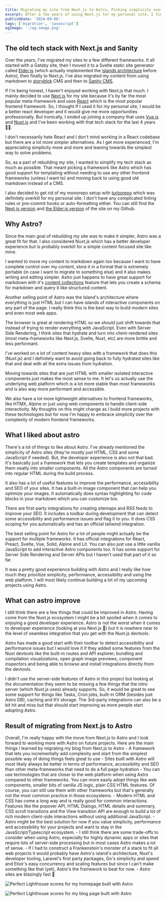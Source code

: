 ```yaml
---
title: Migrating my site from Next.js to Astro, Picking simplicity over complexity
excerpt: After a few years of using Next.js for my personal site, I finally decided to rebuild it and migrate to Astro. In this post, I'll cover how my site was previously built, why I picked Astro and my experience with the Next.js to Astro migration.
publishDate: '2024-09-06'
tags: ['migration', 'javascript']
ogImage: './og-image.png' 
---
```


## The old tech stack with Next.js and Sanity

Over the years, I've migrated my sites to a few different frameworks. It all started with a Gatsby site, then I moved it to a Svelte static site generator called [Elder.js](https://github.com/Elderjs/elderjs) (which actually implemented the [islands architecture](https://www.patterns.dev/vanilla/islands-architecture/) before Astro), then finally to Next.js. I've also migrated my content from using markdown to [storyblok](https://www.storyblok.com/) CMS and then to [Sanity CMS](https://www.sanity.io/).

If I'm being honest, I haven't enjoyed working with Next.js that much. I mainly decided to use [Next.js](https://nextjs.org) for my site because it's by far the most popular meta-framework and uses [React](https://react.dev/) which is the most popular frontend framework. So, I thought If I used it for my personal site, I would be a better react developer and it would give me more opportunities professionally. But Ironically, I ended up joining a company that uses [Vue.js](https://vuejs.org/) and [Nuxt.js](https://nuxt.com/) and I've been working with that tech stack for the last 4 years 🤷‍♂️.

I don't necessarily hate React and I don't mind working in a React codebase but there are a lot more simpler alternatives. As I get more experienced, I'm appreciating simplicity more and more and leaning towards the simplest way to solve problems. 

So, as a part of rebuilding my site, I wanted to simplify my tech stack as much as possible. That meant picking a framework like Astro which has good support for templating without needing to use any other frontend frameworks (unless I want to) and moving back to using good old markdown instead of a CMS.

I also decided to get rid of my monorepo setup with [turborepo](https://turbo.build/repo/docs) which was definitely overkill for my personal site. I don't have any complicated linting rules or pre-commit hooks or auto-formatting either. You can still find the [Next.js version](https://github.com/nirjan-dev/nirjan.dev-next.js-version) and [the Elder.js version](https://github.com/nirjan-dev/nirjan.dev-elderjs) of the site on my Github.

## Why Astro?

Since the main goal of rebuilding my site was to make it simpler, Astro was a great fit for that. I also considered Nuxt.js which has a better developer experience but is probably overkill for a simple content focused site like mine. 

I wanted to move my content to markdown again too because I want to have complete control over my content, store it in a format that is extremely portable (in case I want to migrate to something else) and it also makes writing and editing simpler. Astro just happens to have great support for markdown with it's [content collections](https://docs.astro.build/en/guides/content-collections/) feature that lets you create a schema for markdown and query it like structured content.

Another selling point of Astro was the Island's architecture where everything is just HTML but I can have islands of interactive components on any part of the page. I really think this is the best way to build modern sites and even most web apps. 

The browser is great at rendering HTML so we should just shift towards that instead of trying to render everything with JavaScript. Even with Server Side Rendering, I think sites that hydrate and turn into client-rendered sites (most meta-frameworks like Next.js, Svelte, Nuxt, etc) are more brittle and less performant.

I've worked on a lot of content heavy sites with a framework that does this (Nuxt.js) and I definitely want to avoid going back to fully hydrated sites like that and deal with all the extra issues from hydration.

Moving towards sites that are just HTML with smaller isolated interactive components just makes the most sense to me. It let's us actually use the underlying web platform which is a lot more stable than most frameworks and is also way more performant and accessible. 

We also have a lot more lightweight alternatives to frontend frameworks, like HTMX, Alpine or just using web components to handle client-side interactivity. My thoughts on this might change as I build more projects with these technologies but for now I'm happy to embrace simplicity over the complexity of modern frontend frameworks.

## What I liked about astro

There's a lot of things to like about Astro. I've already mentioned the simplicity of Astro sites (they're mostly just HTML, CSS and some JavaScript if needed). But, the developer experience is also not that bad. It's basically just a framework that lets you create templates and organize them neatly into smaller components. All the Astro components are turned into regular HTML during the build process.

 It also has a lot of useful features to improve the performance, accessibility and SEO of your sites. It has a built-in image component that can help you optimize your images. It automatically does syntax highlighting for code blocks in your markdown which you can customize too.  
 
 There are first-party integrations for creating sitemaps and RSS feeds to improve your SEO. It includes a toolbar during development that can detect some accessibility and performance issues and flag it to you. It does CSS scoping for you automatically and has an official tailwind integration.

 The best selling point for Astro for a lot of people might actually be the support for multiple frameworks. It has official integrations for React, Preact, Svelte, Vue, Solid, Alpine and Lit. You can also just use a little vanilla JavaScript to add interactive Astro components too. It has some support for Server Side Rendering and Server APIs but I haven't used that part of it so far.

 It was a pretty good experience building with Astro and I really like how much they prioritize simplicity, performance, accessibility and using the web platform. I will most likely continue building a lot of my upcoming projects using Astro.


 ## What can astro improve
 I still think there are a few things that could be improved in Astro. Having come from the Nuxt.js ecosystem I might be a bit spoiled when it comes to enjoying a good developer experience. Astro is not the worst when it comes to developer experience (looking at you Next.js 👀) but it is nowhere near to the level of seamless integration that you get with the Nuxt.js devtools. 
 
 Astro has made a good start with their toolbar to detect accessibility and performance issues but I would love it if they added some features from the Nuxt devtools like the built-in routes and API explorer, bundling and compilation visualizations, open graph image previews, component inspectors and being able to browse and install integrations directly from the devtools.

I didn't use the server-side features of Astro in this project but looking at the documentation they seem to be missing a few things that the nitro server (which Nuxt.js uses) already supports. So, it would be great to see some support for things like Tasks, Cron jobs, built-in ORM (besides just Astro DB), caching and KV storage. The 3rd-party integrations can also be a bit hit and miss but that should start improving as more people start adopting Astro.

## Result of migrating from Next.js to Astro

Overall, I'm really happy with the move from Next.js to Astro and I look forward to working more with Astro on future projects. Here are the main things I learned by migrating my blog from Next.js to Astro
	- A framework that lets you incrementally add complexity and start from the simplest possible way of doing things feels great to use
	- Sites built with Astro will most likely always be better in terms of performance, accessibility and SEO than other meta-frameworks that need to do a full page hydration
	- You can use technologies that are closer to the web platform when using Astro compared to other frameworks. You can more easily adopt things like web components, smaller bits of vanilla JS logic, plain CSS HTML features. Of course, you can still use them with other frameworks but that's generally not the most common practice in those ecosystems.
	- Modern HTML and CSS has come a long way and is really good for common interactions. Features like the popover API, HTML Dialogs, HTML details and summary, CSS scroll transitions and the View transition API are enough to build a lot of rich modern client-side interactions without using additional JavaScript.
	- Astro might be the best solution for now if you value simplicity, performance and accessibility for your projects and want to stay in the JavaScript/Typescript ecosystem.
    - I still think there are some trade-offs to consider when using Astro, especially for highly dynamic apps or sites that require lots of server-side processing but in most cases Astro makes a lot of sense.
	- If I had to construct a Frankenstein's monster of a stack to fit all web projects it would probably have Astro's island's architecture, Nuxt's developer tooling, Laravel's first party packages, Go's simplicity and speed and Elixir's easy concurrency and scaling features but since I can't make something like that (yet), Astro's the framework to beat for now.
	- Astro sites are blazingly fast 🚀

![Perfect Lighthouse scores for my homepage built with Astro](./homepage.png)


![Perfect Lighthouse scores for my blog page built with Astro](./blogpage.png)